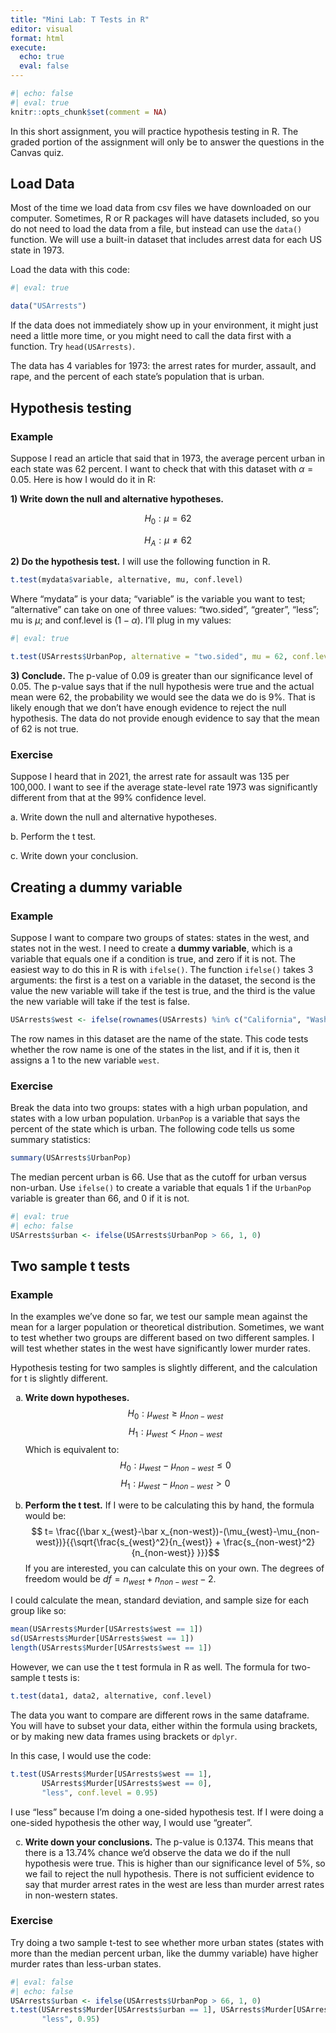 ```yaml
---
title: "Mini Lab: T Tests in R"
editor: visual
format: html
execute: 
  echo: true
  eval: false
---
```


```r
#| echo: false
#| eval: true
knitr::opts_chunk$set(comment = NA)

```

In this short assignment, you will practice hypothesis testing in R. The graded portion of the assignment will only be to answer the questions in the Canvas quiz.

## Load Data

Most of the time we load data from csv files we have downloaded on our computer. Sometimes, R or R packages will have datasets included, so you do not need to load the data from a file, but instead can use the `data()` function. We will use a built-in dataset that includes arrest data for each US state in 1973.

Load the data with this code:

```r
#| eval: true

data("USArrests")
```

If the data does not immediately show up in your environment, it might just need a little more time, or you might need to call the data first with a function. Try `head(USArrests)`.

The data has 4 variables for 1973: the arrest rates for murder, assault, and rape, and the percent of each state's population that is urban.

## Hypothesis testing

### Example

Suppose I read an article that said that in 1973, the average percent urban in each state was 62 percent. I want to check that with this dataset with $\alpha = 0.05$. Here is how I would do it in R:

**1) Write down the null and alternative hypotheses.**

$$
H_0: \mu = 62
$$

$$
H_A: \mu \neq 62
$$

**2) Do the hypothesis test.** I will use the following function in R.

```r
t.test(mydata$variable, alternative, mu, conf.level)
```

Where "mydata" is your data; "variable" is the variable you want to test; "alternative" can take on one of three values: "two.sided", "greater", "less"; mu is $\mu$; and conf.level is $(1-\alpha)$. I'll plug in my values:

```r
#| eval: true

t.test(USArrests$UrbanPop, alternative = "two.sided", mu = 62, conf.level = 0.95)
```

**3) Conclude.** The p-value of 0.09 is greater than our significance level of 0.05. The p-value says that if the null hypothesis were true and the actual mean were 62, the probability we would see the data we do is 9%. That is likely enough that we don't have enough evidence to reject the null hypothesis. The data do not provide enough evidence to say that the mean of 62 is not true.

### Exercise

Suppose I heard that in 2021, the arrest rate for assault was 135 per 100,000. I want to see if the average state-level rate 1973 was significantly different from that at the 99% confidence level.

a\. Write down the null and alternative hypotheses.

b\. Perform the t test.

c\. Write down your conclusion.

## Creating a dummy variable

### Example

Suppose I want to compare two groups of states: states in the west, and states not in the west. I need to create a **dummy variable**, which is a variable that equals one if a condition is true, and zero if it is not. The easiest way to do this in R is with `ifelse()`. The function `ifelse()` takes 3 arguments: the first is a test on a variable in the dataset, the second is the value the new variable will take if the test is true, and the third is the value the new variable will take if the test is false.

```r
USArrests$west <- ifelse(rownames(USArrests) %in% c("California", "Washington", "Oregon", "Idaho", "Utah", "Nevada", "Arizona", "New Mexico", "Montana", "Wyoming", "Colorado"), 1, 0)
```

The row names in this dataset are the name of the state. This code tests whether the row name is one of the states in the list, and if it is, then it assigns a 1 to the new variable `west`.

### Exercise

Break the data into two groups: states with a high urban population, and states with a low urban population. `UrbanPop` is a variable that says the percent of the state which is urban. The following code tells us some summary statistics:

```r
summary(USArrests$UrbanPop)
```

The median percent urban is 66. Use that as the cutoff for urban versus non-urban. Use `ifelse()` to create a variable that equals 1 if the `UrbanPop` variable is greater than 66, and 0 if it is not.

```r
#| eval: true
#| echo: false
USArrests$urban <- ifelse(USArrests$UrbanPop > 66, 1, 0)
```

## Two sample t tests

### Example

In the examples we've done so far, we test our sample mean against the mean for a larger population or theoretical distribution. Sometimes, we want to test whether two groups are different based on two different samples. I will test whether states in the west have significantly lower murder rates.

Hypothesis testing for two samples is slightly different, and the calculation for t is slightly different.

a.  **Write down hypotheses.** $$ H_0: \mu_{west} \geq \mu_{non-west} $$ $$ H_1: \mu_{west} < \mu_{non-west} $$ Which is equivalent to: $$ H_0: \mu_{west} - \mu_{non-west} \leq 0$$ $$ H_1: \mu_{west} - \mu_{non-west} > 0 $$

b.  **Perform the t test.** If I were to be calculating this by hand, the formula would be: $$ t= \frac{(\bar x_{west}-\bar x_{non-west})-(\mu_{west}-\mu_{non-west})}{{\sqrt{\frac{s_{west}^2}{n_{west}} + \frac{s_{non-west}^2}{n_{non-west}} }}}$$ If you are interested, you can calculate this on your own. The degrees of freedom would be $df = n_{west} + n_{non-west}-2$.

I could calculate the mean, standard deviation, and sample size for each group like so:

```r
mean(USArrests$Murder[USArrests$west == 1])
sd(USArrests$Murder[USArrests$west == 1])
length(USArrests$Murder[USArrests$west == 1])
```

However, we can use the t test formula in R as well. The formula for two-sample t tests is:

```r
t.test(data1, data2, alternative, conf.level)
```

The data you want to compare are different rows in the same dataframe. You will have to subset your data, either within the formula using brackets, or by making new data frames using brackets or `dplyr`.

In this case, I would use the code:

```r
t.test(USArrests$Murder[USArrests$west == 1],
       USArrests$Murder[USArrests$west == 0],
       "less", conf.level = 0.95)
```

I use "less" because I'm doing a one-sided hypothesis test. If I were doing a one-sided hypothesis the other way, I would use "greater".

c.  **Write down your conclusions.** The p-value is 0.1374. This means that there is a 13.74% chance we'd observe the data we do if the null hypothesis were true. This is higher than our significance level of 5%, so we fail to reject the null hypothesis. There is not sufficient evidence to say that murder arrest rates in the west are less than murder arrest rates in non-western states.

### Exercise

Try doing a two sample t-test to see whether more urban states (states with more than the median percent urban, like the dummy variable) have higher murder rates than less-urban states.

```r
#| eval: false
#| echo: false
USArrests$urban <- ifelse(USArrests$UrbanPop > 66, 1, 0)
t.test(USArrests$Murder[USArrests$urban == 1], USArrests$Murder[USArrests$urban == 0],
       "less", 0.95)
```
